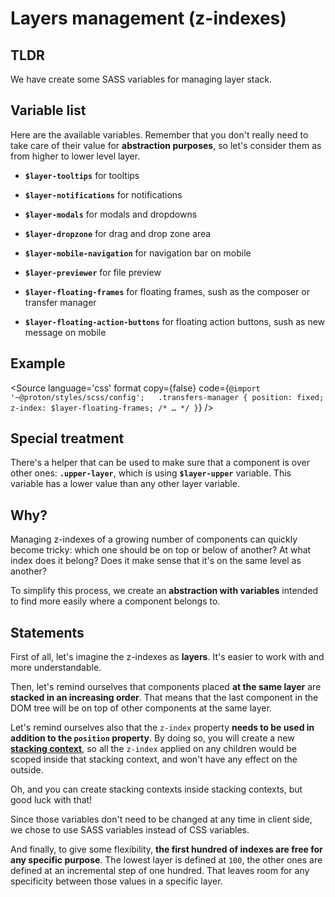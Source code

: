 
<Meta title={getTitle(__filename)} />

# Layers management (z-indexes)

## TLDR

We have create some SASS variables for managing layer stack.

## Variable list

Here are the available variables. Remember that you don't really need to take care of their value for __abstraction purposes__, so let's consider them as from higher to lower level layer.

- __`$layer-tooltips`__ for tooltips

- __`$layer-notifications`__ for notifications

- __`$layer-modals`__ for modals and dropdowns

- __`$layer-dropzone`__ for drag and drop zone area

- __`$layer-mobile-navigation`__ for navigation bar on mobile

- __`$layer-previewer`__ for file preview

- __`$layer-floating-frames`__ for floating frames, sush as the composer or transfer manager

- __`$layer-floating-action-buttons`__ for floating action buttons, sush as new message on mobile

## Example

<Source
    language='css'
    format
    copy={false}
    code={`
@import '~@proton/styles/scss/config';
 
.transfers-manager {
    position: fixed;
    z-index: $layer-floating-frames;
    /* … */
}
`}
/>

## Special treatment

There's a helper that can be used to make sure that a component is over other ones: __`.upper-layer`__, which is using __`$layer-upper`__ variable. This variable has a lower value than any other layer variable.

## Why?

Managing z-indexes of a growing number of components can quickly become tricky: which one should be on top or below of another? At what index does it belong? Does it make sense that it's on the same level as another?

To simplify this process, we create an __abstraction with variables__ intended to find more easily where a component belongs to.

## Statements

First of all, let's imagine the z-indexes as __layers__. It's easier to work with and more understandable.

Then, let's remind ourselves that components placed __at the same layer__ are __stacked in an increasing order__. That means that the last component in the DOM tree will be on top of other components at the same layer.

Let's remind ourselves also that the `z-index` property __needs to be used in addition to the `position` property__. By doing so, you will create a new __[stacking context](https://developer.mozilla.org/en-US/docs/Web/CSS/CSS_Positioning/Understanding_z_index/The_stacking_context)__, so all the `z-index` applied on any children would be scoped inside that stacking context, and won't have any effect on the outside.

Oh, and you can create stacking contexts inside stacking contexts, but good luck with that!

Since those variables don't need to be changed at any time in client side, we chose to use SASS variables instead of CSS variables.

And finally, to give some flexibility, __the first hundred of indexes are free for any specific purpose__. The lowest layer is defined at `100`, the other ones are defined at an incremental step of one hundred. That leaves room for any specificity between those values in a specific layer.
